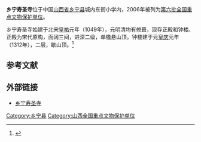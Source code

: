 {{coord|35|58|01|N|110|50|07|E|display=title|scale:10000}}
{{otheruses|other=其它地方的寿圣寺|寿圣寺}}
{{文物保护单位
| 级别 = 全国
| 名称 = 乡宁寿圣寺
| 图片 = 
| 所在 = [[山西省|山西省]][[乡宁县|乡宁县]]
| 分类 = 古建筑
| 时代 = 金至明
| 编号 = [[第六批全国重点文物保护单位|第六批]]第379项
| 登录 = 2006年5月25日
}}

'''乡宁寿圣寺'''位于中国[[山西省|山西省]][[乡宁县|乡宁县]]城内东街小学内，2006年被列为[[第六批全国重点文物保护单位|第六批全国重点文物保护单位]]。

乡宁寿圣寺始建于北宋[[皇祐|皇祐]]元年（1049年），元明清均有修葺，现存正殿和钟楼。正殿为宋代原构，面阔三间，进深二级，单檐悬山顶。钟楼建于元[[皇庆|皇庆]]元年（1312年），二层，歇山顶。<ref>{{Cite book |author=国家文物局 编 |title=全国重点文物保护单位（第六批）·第Ⅳ卷 |publisher=文物出版社 |year=2008 |isbn=978-7-5010-2446-9 |pages=308 }}</ref>

==参考文献==
{{reflist}}

==外部链接==
*[http://blog.sina.com.cn/s/blog_766df4e30100s0e7.html 乡宁寿圣寺] {{Wayback|url=http://blog.sina.com.cn/s/blog_766df4e30100s0e7.html |date=20190815161656 }}

{{山西全国重点文物保护单位}}
{{中国木构建筑 (唐-宋)}}

{{DEFAULTSORT:xiang}}
[[Category:乡宁县|Category:乡宁县]]
[[Category:山西全国重点文物保护单位|Category:山西全国重点文物保护单位]]